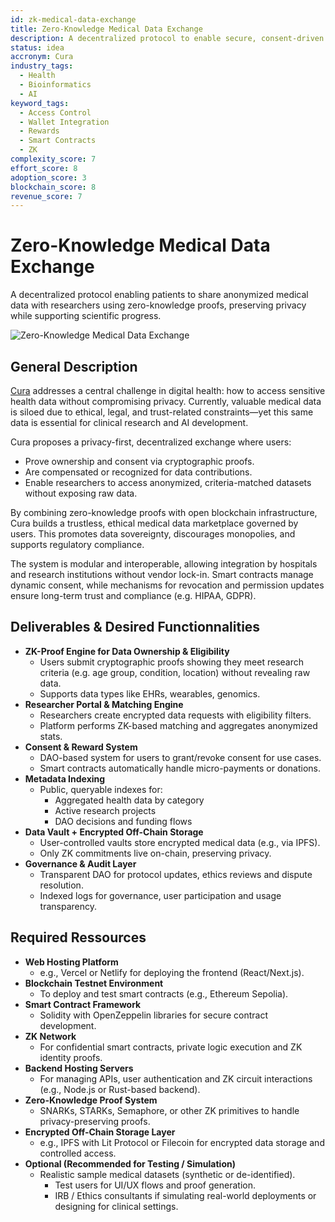 ```yaml
---
id: zk-medical-data-exchange
title: Zero-Knowledge Medical Data Exchange
description: A decentralized protocol to enable secure, consent-driven sharing of anonymized medical data using zero-knowledge proofs.
status: idea
accronym: Cura
industry_tags:
  - Health
  - Bioinformatics
  - AI
keyword_tags:
  - Access Control
  - Wallet Integration
  - Rewards
  - Smart Contracts
  - ZK
complexity_score: 7
effort_score: 8
adoption_score: 3
blockchain_score: 8
revenue_score: 7
---
```


# Zero-Knowledge Medical Data Exchange

A decentralized protocol enabling patients to share anonymized medical data with researchers using zero-knowledge proofs, preserving privacy while supporting scientific progress.

![Zero-Knowledge Medical Data Exchange](/images/project/zk-medical-data-exchange.jpg)

## General Description

[Cura](https://cura.monark.io) addresses a central challenge in digital health: how to access sensitive health data without compromising privacy. Currently, valuable medical data is siloed due to ethical, legal, and trust-related constraints—yet this same data is essential for clinical research and AI development.

Cura proposes a privacy-first, decentralized exchange where users:
- Prove ownership and consent via cryptographic proofs.
- Are compensated or recognized for data contributions.
- Enable researchers to access anonymized, criteria-matched datasets without exposing raw data.

By combining zero-knowledge proofs with open blockchain infrastructure, Cura builds a trustless, ethical medical data marketplace governed by users. This promotes data sovereignty, discourages monopolies, and supports regulatory compliance.

The system is modular and interoperable, allowing integration by hospitals and research institutions without vendor lock-in. Smart contracts manage dynamic consent, while mechanisms for revocation and permission updates ensure long-term trust and compliance (e.g. HIPAA, GDPR).

## Deliverables & Desired Functionnalities

- **ZK-Proof Engine for Data Ownership & Eligibility**
   - Users submit cryptographic proofs showing they meet research criteria (e.g. age group, condition, location) without revealing raw data.
   - Supports data types like EHRs, wearables, genomics.
- **Researcher Portal & Matching Engine**
   - Researchers create encrypted data requests with eligibility filters.
   - Platform performs ZK-based matching and aggregates anonymized stats.
- **Consent & Reward System**
   - DAO-based system for users to grant/revoke consent for use cases.
   - Smart contracts automatically handle micro-payments or donations.
- **Metadata Indexing**
   - Public, queryable indexes for:
      - Aggregated health data by category
      - Active research projects
      - DAO decisions and funding flows
- **Data Vault + Encrypted Off-Chain Storage**
   - User-controlled vaults store encrypted medical data (e.g., via IPFS).
   - Only ZK commitments live on-chain, preserving privacy.
- **Governance & Audit Layer**
   - Transparent DAO for protocol updates, ethics reviews and dispute resolution.
   - Indexed logs for governance, user participation and usage transparency.

## Required Ressources

- **Web Hosting Platform**
   - e.g., Vercel or Netlify for deploying the frontend (React/Next.js).
- **Blockchain Testnet Environment**
   - To deploy and test smart contracts (e.g., Ethereum Sepolia).
- **Smart Contract Framework**
   - Solidity with OpenZeppelin libraries for secure contract development.
- **ZK Network**
   - For confidential smart contracts, private logic execution and ZK identity proofs.
- **Backend Hosting Servers**
   - For managing APIs, user authentication and ZK circuit interactions (e.g., Node.js or Rust-based backend).
- **Zero-Knowledge Proof System**
   - SNARKs, STARKs, Semaphore, or other ZK primitives to handle privacy-preserving proofs.
- **Encrypted Off-Chain Storage Layer**
   - e.g., IPFS with Lit Protocol or Filecoin for encrypted data storage and controlled access.
- **Optional (Recommended for Testing / Simulation)**
   - Realistic sample medical datasets (synthetic or de-identified).
      - Test users for UI/UX flows and proof generation.
      - IRB / Ethics consultants if simulating real-world deployments or designing for clinical settings.